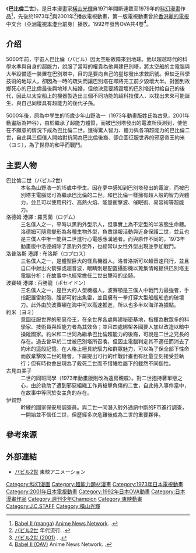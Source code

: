 {{article issues
|
{{Expand|time=2011-05-19T11:45:47+00:00}}
{{Expert|time=2011-05-19T11:45:47+00:00}}
}}
{{Infobox animanga/Headerofja
|標題= 巴比倫2世
|圖像= 
|尺寸= 
|說明= 
|日文名稱= バビル2世
|英文名稱= Babel II
|假名= 
|羅馬字= 
|類型= 科幻、超能力
}}
{{Infobox animanga/name
|original= 
|official= 
|formal= {{flagicon|HKG|1959}} 沙漠神童（[[亞洲電視|亞洲電視]]）<br/>{{flagicon|ROC}} 巴比二世（[[首華卡通頻道|首華卡通頻道]]）
|common= 超人神童<br/>黑豹小金剛<br/>101超人
}}
{{Infobox animanga/Manga
|標題= バビル2世
|作者= [[橫山光輝|橫山光輝]]
|作畫= 
|出版社= [[秋田書店|秋田書店]]
|其他出版社= 
|連載雜誌= [[週刊少年Champion|週刊少年Champion]]
|發售日= 
|開始=1971年
|結束=1973年
|冊數=全12冊
|話數= 
|其他=主角名：山野浩一
}}
{{Infobox animanga/Manga
|標題= その名は101
|作者= 橫山光輝
|作畫= 
|出版社= 秋田書店
|其他出版社= 
|連載雜誌= 週刊少年Champion
|發售日= 
|開始=1977年
|結束=1979年
|冊數=全5冊
|話數= 
|其他=
}}
{{Infobox animanga/TVAnime
|標題= バビル2世
|圖像=
|原案=
|原作= 橫山光輝
|總導演= 
|導演= 
|系列構成= 
|腳本= 
|人物原案=
|人物設定= [[荒木伸吾|荒木伸吾]]
|機械設定= 
|音樂= [[菊池俊輔|菊池俊輔]]
|音樂製作= 
|動畫製作= [[东映动画|东映动画]]
|製作= 東映動畫、[[NET電視台|NET電視台]]（今[[朝日電視台|朝日電視台]]）
|播放電視台= {{flagicon|Japan}} NET系列（今[[朝日電視系|朝日電視系]]）<br/>{{flagicon|ROC}} [[首華卡通頻道|首華卡通頻道]]<br/>{{flagicon|HKG|1959}} [[亞洲電視|麗的電視]][[本港台|中文台]]
|其他電視台= 
|播放開始= 1973年1月1日
|播放結束= 1973年9月24日
|話數= 全39話
|其他= 主角名：古見浩一
|版權= 
}}
{{Infobox animanga/OVA
|ONA= 
|標題=バビル2世
|原案=
|原作= 橫山光輝
|導演= まつもとよしひさ
|系列構成= 
|腳本= 並木敏
|人物原案= 
|人物設定= 荒木伸吾、姬野美智
|機械設定= 
|音樂= 石田勝範、平野たかよし
|音樂製作= 
|動畫製作= [[J.C.STAFF|J.C.STAFF]]
|製作= ティーアップ、J.C.STAFF
|發售日= 1992年
|開始= 
|結束= 
|話數= 全4話
|其他= 主角名：山野浩一
}}
{{Infobox animanga/TVAnime
|標題= 
|圖像=
|原案=
|原作= 
|總導演= 
|導演= 牛草健
|系列構成= 
|腳本= 
|人物原案=
|人物設定= 嶋津-{郁}-雄
|機械設定= 
|音樂= 
|音樂製作= 
|動畫製作= VEGA ENTERTAINMENT
|製作= バビル2世制作委員会
|播放電視台= [[東京電視台|東京電視台]]
|其他電視台= 
|播放開始= 2001年10月5日
|播放結束= 12月28日
|話數= 全13話
|其他= 主角名：神谷浩一
|版權= 
}}
{{Infobox animanga/Manga
|標題= バビル2世 ザ・リターナー<br/>巴比倫 2 世 THE Returner
|作者= 橫山光輝
|作畫= [[野口賢|野口賢]]
|出版社= {{flagicon|Japan}} [[秋田書店|秋田書店]]<br/>{{flagicon|ROC}} [[長鴻出版社|長鴻出版社]]
|其他出版社= 
|連載雜誌= {{flagicon|Japan}} Young Champion
|label= {{flagicon|Japan}} Young Champion Comics
|發售日= 
|開始=2010年2月
|結束=
|冊數={{flagicon|Japan}} 14冊（2016年1月20日）<br/>{{flagicon|ROC}}9冊（2014年12月18日）
|話數= 
|其他=本篇40年後的世界，與原作的設定出現歧異
}}
{{Infobox animanga/Footerofja}}
《'''巴比倫二世'''》，是日本漫畫家[[橫山光輝|橫山光輝]]自1971年間斷連載至1979年的[[科幻漫畫|科幻漫畫]]作品<ref>[http://www.animenewsnetwork.com/encyclopedia/manga.php?id=15156 Babel II (manga)] {{Wayback|url=http://www.animenewsnetwork.com/encyclopedia/manga.php?id=15156 |date=20201119141050 }} [[Anime_News_Network|Anime News Network]]. {{en icon}}.</ref>，先後於1973年<ref>[http://nendai-ryuukou.com/1970/anime/010.html バビル2世] {{Wayback|url=http://nendai-ryuukou.com/1970/anime/010.html |date=20190616182311 }} 年代流行. {{ja icon}}.</ref>與2001年<ref>[http://www.allcinema.net/prog/show_c.php?num_c=236330 バビル2世 (2001)] {{Wayback|url=http://www.allcinema.net/prog/show_c.php?num_c=236330 |date=20190611192257 }} {{link-ja|allcinema|allcinema}}. {{ja icon}}.</ref>播放電視動畫，第一版電視動畫曾於[[香港|香港]][[麗的電視|麗的電視]]中文台（[[亞洲電視|亞洲電視]][[本港台|本港台]]前身）播放。1992年發售OVA共4卷<ref>[http://www.animenewsnetwork.com/encyclopedia/anime.php?id=2113 Babel II (OAV)] {{Wayback|url=http://www.animenewsnetwork.com/encyclopedia/anime.php?id=2113 |date=20210126100616 }} Anime News Network. {{en icon}}.</ref>。

==介绍==
5000年前，宇宙人巴比倫（バビル）因太空船故障來到地球。他以超越時代的科學水準與自身的超能力，說服了當時的權貴為他興建巴別塔，將太空船的主電腦與大半設備逐一裝置在巴別塔中，目的是要向自己的星球發出求救訊號。但缺乏科學技術的地球人，卻因為一時的疏失而讓巴別塔在即將完工前夕毀壞大半。對回到故鄉死心的巴比倫最後與地球人結婚，但他決意要將毀壞的巴別塔託付給自己的後代，因此以太空船上的機器製造出三個不同功能的超科技僕人，以找出未來可能誕生、與自己同樣具有超能力的後代子孫。

5000年後，原為中學生的15歲少年山野浩一（1973年動畫版姓氏為古見，2001年動畫版為神谷），由於繼承了超能力體質，而被巴別塔發出的電波所偵測到，使他在不願意的情況下成為巴比倫二世。獲得驚人智力、體力與各項超能力的巴比倫二世，自此與三個僕人開始對抗同為巴比倫後裔、卻企圖征服世界的邪惡帝王約米（ヨミ），為了世界的和平而戰鬥。

==主要人物==
;巴比倫二世（バビル2世）
:本名為山野浩一的15歲中學生。因在夢中感知到巴別塔發出的電波，而被巴別塔主電腦認可為繼承巴比倫的二世。和巴比倫一樣擁有超人般的智力與體力，並且可以使用飛行、高熱火焰、能量衝擊波、催眠術、易容術等超能力。
;洛德姆 港譯 : 羅秀蘭（ロデム）
:三名僕人之一，平時以黑豹外型示人，但事實上為不定型的半液態生命體。洛德姆可隨意變形為各種生物外型，負責諜報活動與近身保護二世，並且也是三僕人中唯一能與二世進行心電感應溝通者。而與原作不同的，1973年動畫版中洛德姆除了黑豹外型外，也經常以女性外型出現並參加戰鬥。
;洛普洛斯 港譯 : 布洛斯（ロプロス）
:三名僕人之一，是體型巨大的怪鳥機器人。洛普洛斯可以超音速飛行，並且自口中射出火箭彈或超音波，眼睛則是配置攝影機以蒐集情報提供巴別塔主電腦分析；在故事中也經常擔任二世出擊時的坐騎。
;波賽頓 港譯 : 百勝龍（ポセイドン）
:三名僕人之一，是巨大的人型機器人。波賽頓是三僕人中戰鬥力最強者，手指配置雷射砲、腹部可射出魚雷，並且擁有一拳打穿大型船艦船底的破壞力。此外由於波賽頓在海中可以高速推進，所以也多半以海洋為據點。
;約米（ヨミ）
:意圖征服世界的邪惡帝王，在全世界各處興建秘密基地，指揮為數眾多的科學家、技術員與超能力者為其效命；並且四處綁架各國要人加以改造以暗中操縱國家。約米和二世同為繼承巴比倫超能力的後裔，可說是二世之兄長的存在。過去曾早於二世被巴別塔所召喚，但因主電腦判定其不適任而消去了約米的這段記憶。在人格上極具統馭力和群眾魅力，可以為了保全部下性命而放棄擊敗二世的機會，下屬提出可行的作戰計畫也有肚量立刻接受並執行；但有時也會出現為了殺死二世而不惜犧牲屬下的截然不同個性。
;古見由美子
:二世的同班同學（1973年動畫版則改為遠房親戚）。對二世抱持著單戀之心，由於救助了遭到邪惡組織工作員槍擊負傷的二世，自此捲入事件當中，在故事中等同於女主角的存在。
;伊賀野
:幹練的國家保安局調查員。與二世一同潛入對外通訊中斷的F市進行調查，一開始並不信任二世，但歷經多次危難後成為二世的重要夥伴。

==參考來源==
{{reflist}}

==外部連結==
*[http://www.toei-anim.co.jp/lineup/tv/babil2/ バビル2世] {{Wayback|url=http://www.toei-anim.co.jp/lineup/tv/babil2/ |date=20160601001749 }}東映アニメーション{{ja}}

{{DEFAULTSORT:Babil Nisei}}
[[Category:科幻漫画|Category:科幻漫画]]
[[Category:超能力題材漫畫|Category:超能力題材漫畫]]
[[Category:1973年日本電視動畫|Category:1973年日本電視動畫]]
[[Category:2001年日本電視動畫|Category:2001年日本電視動畫]]
[[Category:1992年日本OVA動畫|Category:1992年日本OVA動畫]]
[[Category:日本漫畫作品|Category:日本漫畫作品]]
[[Category:週刊少年Champion|Category:週刊少年Champion]]
[[Category:東映動畫|Category:東映動畫]]
[[Category:J.C.STAFF|Category:J.C.STAFF]]
[[Category:橫山光輝|Category:橫山光輝]]